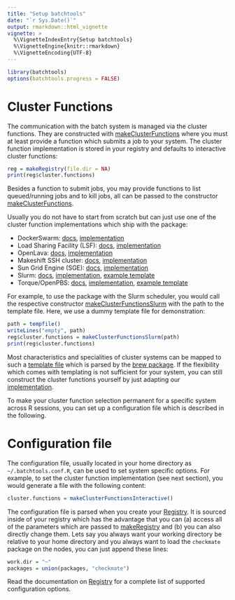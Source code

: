 ```yaml
---
title: "Setup batchtools"
date: "`r Sys.Date()`"
output: rmarkdown::html_vignette
vignette: >
  %\VignetteIndexEntry{Setup batchtools}
  %\VignetteEngine{knitr::rmarkdown}
  %\VignetteEncoding{UTF-8}
---
```

```r
library(batchtools)
options(batchtools.progress = FALSE)
```

# Cluster Functions

The communication with the batch system is managed via the cluster functions.
They are constructed with [makeClusterFunctions](https://mllg.github.io/batchtools/makeClusterFunctions.html) where you must at least provide a function which submits a job to your system.
The cluster function implementation is stored in your registry and defaults to interactive cluster functions:
```r
reg = makeRegistry(file.dir = NA)
print(reg$cluster.functions)
```
Besides a function to submit jobs, you may provide functions to list queued/running jobs and to kill jobs, all can be passed to the constructor [makeClusterFunctions](https://mllg.github.io/batchtools/makeClusterFunctions.html).

Usually you do not have to start from scratch but can just use one of the cluster function implementations which ship with the package:

* DockerSwarm: [docs](https://mllg.github.io/batchtools/makeClusterFunctionsDocker.html), [implementation](https://github.com/mllg/batchtools/blob/master/R/clusterFunctionsDocker.R)
* Load Sharing Facility (LSF): [docs](https://mllg.github.io/batchtools/makeClusterFunctionsLSF.html), [implementation](https://github.com/mllg/batchtools/blob/master/R/clusterFunctionsLSF.R)
* OpenLava: [docs](https://mllg.github.io/batchtools/makeClusterFunctionsOpenLava.html), [implementation](https://github.com/mllg/batchtools/blob/master/R/clusterFunctionsOpenLava.R)
* Makeshift SSH cluster: [docs](https://mllg.github.io/batchtools/makeClusterFunctionsSSH.html), [implementation](https://github.com/mllg/batchtools/blob/master/R/clusterFunctionsSSH.R)
* Sun Grid Engine (SGE): [docs](https://mllg.github.io/batchtools/makeClusterFunctionsSGE.html), [implementation](https://github.com/mllg/batchtools/blob/master/R/clusterFunctionsSGE.R)
* Slurm: [docs](https://mllg.github.io/batchtools/makeClusterFunctionsSlurm.html), [implementation](https://github.com/mllg/batchtools/blob/master/R/clusterFunctionsSlurm.R), [example template](https://github.com/mllg/batchtools/blob/master/inst/templates/slurm_dortmund.tmpl)
* Torque/OpenPBS: [docs](https://mllg.github.io/batchtools/makeClusterFunctionsTorque.html), [implementation](https://github.com/mllg/batchtools/blob/master/R/clusterFunctionsTorque.R), [example template](https://github.com/mllg/batchtools/blob/master/inst/templates/torque_lido.tmpl)

For example, to use the package with the Slurm scheduler, you would call the respective constructor [makeClusterFunctionsSlurm](https://mllg.github.io/batchtools/makeClusterFunctionsSlurm.html) with the path to the template file.
Here, we use a dummy template file for demonstration:
```r
path = tempfile()
writeLines("empty", path)
reg$cluster.functions = makeClusterFunctionsSlurm(path)
print(reg$cluster.functions)
```
Most characteristics and specialities of cluster systems can be mapped to such a [template file](https://github.com/mllg/batchtools/blob/master/inst/templates/slurm_dortmund.tmpl) which is parsed by the [brew package](https://cran.r-project.org/package=brew).
If the flexibility which comes with templating is not sufficient for your system, you can still construct the cluster functions yourself by just adapting our [implementation](https://github.com/mllg/batchtools/blob/master/R/clusterFunctionsSlurm.R).

To make your cluster function selection permanent for a specific system across R sessions, you can set up a configuration file which is described in the following.


# Configuration file

The configuration file, usually located in your home directory as `~/.batchtools.conf.R`, can be used to set system specific options.
For example, to set the cluster function implementation (see next section), you would generate a file with the following content:
```r
cluster.functions = makeClusterFunctionsInteractive()
```
The configuration file is parsed when you create your [Registry](https://mllg.github.io/batchtools/Registry.html).
It is sourced inside of your registry which has the advantage that you can (a) access all of the parameters which are passed to [makeRegistry](https://mllg.github.io/batchtools/Registry.html) and (b) you can also directly change them.
Lets say you always want your working directory be relative to your home directory and you always want to load the `checkmate` package on the nodes, you can just append these lines:
```r
work.dir = "~"
packages = union(packages, "checkmate")
```
Read the documentation on [Registry](https://mllg.github.io/batchtools/Registry.html) for a complete list of supported configuration options.
